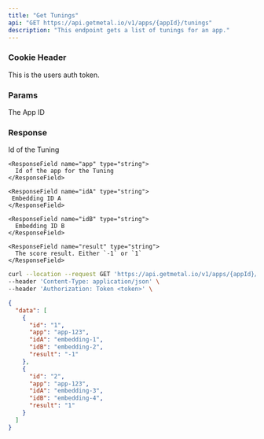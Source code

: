 ```yaml
---
title: "Get Tunings"
api: "GET https://api.getmetal.io/v1/apps/{appId}/tunings"
description: "This endpoint gets a list of tunings for an app."
---
```


### Cookie Header

<ParamField required header="token" type="string">
  This is the users auth token.
</ParamField>

### Params

<ParamField required path="appId" type="string">
  The App ID
</ParamField>

### Response

<ResponseField name="data" type="Tuning Array">
  <Expandable title="properties">
    <ResponseField name="id" type="string">
      Id of the Tuning
    </ResponseField>

    <ResponseField name="app" type="string">
      Id of the app for the Tuning
    </ResponseField>

    <ResponseField name="idA" type="string">
     Embedding ID A
    </ResponseField>

    <ResponseField name="idB" type="string">
      Embedding ID B
    </ResponseField>

    <ResponseField name="result" type="string">
      The score result. Either `-1` or `1`
    </ResponseField>

  </Expandable>
</ResponseField>

<RequestExample>

```bash Example Request
curl --location --request GET 'https://api.getmetal.io/v1/apps/{appId}/tunings' \
--header 'Content-Type: application/json' \
--header 'Authorization: Token <token>' \
```

</RequestExample>

<ResponseExample>

```json Response
{
  "data": [
    {
      "id": "1",
      "app": "app-123",
      "idA": "embedding-1",
      "idB": "embedding-2",
      "result": "-1"
    },
    {
      "id": "2",
      "app": "app-123",
      "idA": "embedding-3",
      "idB": "embedding-4",
      "result": "1"
    }
  ]
}
```

</ResponseExample>
